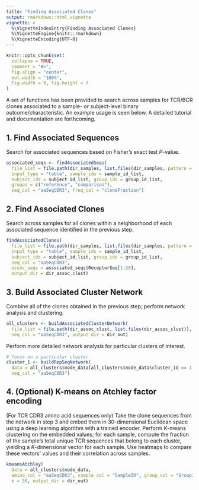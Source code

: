 ```yaml
---
title: "Finding Associated Clones"
output: rmarkdown::html_vignette
vignette: >
  %\VignetteIndexEntry{Finding Associated Clones}
  %\VignetteEngine{knitr::rmarkdown}
  %\VignetteEncoding{UTF-8}
---
```


```r
knitr::opts_chunk$set(
  collapse = TRUE,
  comment = "#>",
  fig.align = "center", 
  out.width = "100%",
  fig.width = 9, fig.height = 7
)
```


A set of functions has been provided to search across samples for TCR/BCR clones associated to a sample- or subject-level binary outcome/characteristic. An example usage is seen below. A detailed tutorial and documentation are forthcoming.

## 1. Find Associated Sequences

Search for associated sequences based on Fisher's exact test $P$-value.

```r
associated_seqs <- findAssociatedSeqs(
  file_list = file.path(dir_samples, list.files(dir_samples, pattern = ".tsv")),
  input_type = "table", sample_ids = sample_id_list,
  subject_ids = subject_id_list, group_ids = group_id_list,
  groups = c("reference", "comparison"),
  seq_col = "aaSeqCDR3", freq_col = "cloneFraction")
```


## 2. Find Associated Clones

Search across samples for all clones within a neighborhood of each associated sequence identified in the previous step.

```r
findAssociatedClones(
  file_list = file.path(dir_samples, list.files(dir_samples, pattern = ".tsv")),
  input_type = "table", sample_ids = sample_id_list,
  subject_ids = subject_id_list, group_ids = group_id_list,
  seq_col = "aaSeqCDR3",
  assoc_seqs = associated_seqs$ReceptorSeq[1:20],
  output_dir = dir_assoc_clust)
```



## 3. Build Associated Cluster Network

Combine all of the clones obtained in the previous step; perform network analysis and clustering.

```r
all_clusters <- buildAssociatedClusterNetwork(
  file_list = file.path(dir_assoc_clust, list.files(dir_assoc_clust)),
  seq_col = "aaSeqCDR3", output_dir = dir_out)
```

Perform more detailed network analysis for particular clusters of interest.

```r
# focus on a particular cluster
cluster_1 <- buildRepSeqNetwork(
  data = all_clusters$node_data[all_clusters$node_data$cluster_id == 1, ],
  seq_col = "aaSeqCDR3")
```


## 4. (Optional) K-means on Atchley factor encoding

(For TCR CDR3 amino acid sequences only) Take the clone sequences from the network in step 3 and embed them in 30-dimensional Euclidean space using a deep learning algorithm with a trained encoder. Perform $K$-means clustering on the embedded values; for each sample, compute the fraction of the sample's total unique TCR sequences that belong to each cluster, yielding a $K$-dimensional vector for each sample. Use heatmaps to compare these vectors' values and their correlation across samples. 

```r
kmeansAtchley(
  data = all_clusters$node_data,
  amino_col = "aaSeqCDR3", sample_col = "SampleID", group_col = "GroupID",
  k = 50, output_dir = dir_out)
```
